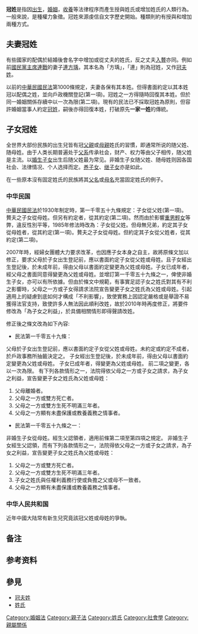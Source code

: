 {{globalize|time=2018-04-25T13:39:59+00:00}}
{{主條目消歧義|關於一個華人姓氏，請見[[冠姓_(姓氏)|冠姓 (姓氏)]]。}}
'''冠姓'''是指因[[出生|出生]]，[[婚姻|婚姻]]，[[收養|收養]]等法律程序而產生授與姓氏或增加姓氏的人類行為。一般來說，是種權力象徵。冠姓來源虔信自文字歷史開始。種類則約有授與和增加兩種方式。

== 夫妻冠姓 ==

{{main|冠夫姓}}

有些國家的配偶於結婚後會名字中增加或從丈夫的姓氏，反之丈夫[[入贅|入贅]]亦同。例如前[[中國國民黨主席|國民黨主席]][[連戰|連戰]]的妻子[[連方瑀|連方瑀]]，其本名為「方瑀」，「連」則為冠姓，又作[[冠夫姓|冠夫姓]]。

以前的[[中華民國民法|中華民國民法]]第1000條規定，夫妻各保有其本姓。但得書面約定以其本姓冠以配偶之姓，並向戶政機關登記(第一項)。冠姓之一方得隨時回復其本姓。但於同一婚姻關係存續中以一次為限(第二項)。現有的民法已不採取冠姓為原則，但容許婚姻當事人約定[[冠姓|冠姓]]，嗣後亦得回復本姓，打破原先'''一家一姓'''的傳統。

== 子女冠姓 ==

全世界大部份民族的出生兒皆有冠[[父親|父親]]或[[母親|母親]]姓氏的習慣，即通常所说的随父姓、随母姓。由于人类长期普遍处于[[父系|父系]]传承社会，财产、权力等由父子相传，随父姓是主流。以[[婚生子女|婚生子女]]出生后随父姓最为常见。非婚生子女随父姓、随母姓则因各国社会、法律情况、个人选择而定。[[养子女|养子女]]、[[继子女|继子女]]亦是如此。

在一些原本沒有固定姓氏的民族將其[[父名|父名]]或[[母名|母名]]充當固定姓氏的例子。

=== 中华民国 ===

[[中華民國民法|中華民國民法]]於1930年制定時，第一千零五十九條規定：子女從父姓(第一項)。贅夫之子女從母姓。但另有約定者，從其約定(第二項)。然而由於影響[[重男輕女|重男輕女]]等弊，違反性別平等，1985年修法時改為：子女從父姓。但母無兄弟，約定其子女從母姓者，從其約定(第一項)。贅夫之子女從母姓。但約定其子女從父姓者，從其約定(第二項)。{{efn|修正理由謂：國人囿於子嗣觀念，每於接連生育女孩後，為期得男，輒無節制，不但有違家庭計劃生育之原則，且影響母體健康，增加家庭負擔。故各方反應，咸望子女亦可從母姓，以期消弭無節制生育之弊害。又嫁娶婚之子女限從父姓，而贅夫之子女，則可另外約定，亦有不公。爰予修正，使嫁娶婚之子女亦可從母姓。但書修正為：「但另有約定從母姓或父姓者，從其約定。」僅約定從父、母一方之姓，以杜流弊。}}

2007年時，經婦女團體大力要求改革，也因應子女本身之自主，故將原條文加以修正，要求父母於子女出生登記前，應以書面約定子女從父姓或母姓。且子女經出生登記後，於未成年前，得由父母以書面約定變更為父姓或母姓。子女已成年者，經父母之書面同意得變更為父姓或母姓。並增訂第一千零五十九條之一，俾使非婚生子女，亦可以有所依據。但由於條文中規範，有事實足認子女之姓氏對其有不利之影響時，父母之一方或子女得請求法院宣告變更子女之姓氏為父姓或母姓。引起適用上的疑慮到底如何才構成「不利影響」，致使實務上因認定嚴格或是舉證不易獲得法官支持，致使許多人無法因此順利改姓，故於2010年時再度修正，將要件修改為「為子女之利益」，於具備相關情形即得聲請改姓。

修正後之條文改為如下內容:
*民法第一千零五十九條：　　
父母於子女出生登記前，應以書面約定子女從父姓或母姓。未約定或約定不成者，於戶政事務所抽籤決定之。
子女經出生登記後，於未成年前，得由父母以書面約定變更為父姓或母姓。
子女已成年者，得變更為父姓或母姓。
前二項之變更，各以一次為限。
有下列各款情形之一，法院得依父母之一方或子女之請求，為子女之利益，宣告變更子女之姓氏為父姓或母姓：
#父母離婚者。
#父母之一方或雙方死亡者。
#父母之一方或雙方生死不明滿三年者。
#父母之一方顯有未盡保護或教養義務之情事者。

*民法第一千零五十九條之一：
非婚生子女從母姓。經生父認領者，適用前條第二項至第四項之規定。
非婚生子女經生父認領，而有下列各款情形之一，法院得依父母之一方或子女之請求，為子女之利益，宣告變更子女之姓氏為父姓或母姓：
#父母之一方或雙方死亡者。
#父母之一方或雙方生死不明滿三年者。
#子女之姓氏與任權利義務行使或負擔之父或母不一致者。
#父母之一方顯有未盡保護或教養義務之情事者。

=== 中华人民共和国 ===

近年中國大陆常有新生兒究竟該冠父姓或母姓的爭執。

== 备注 ==

{{notelist}}

==参考资料==
{{reflist}}

==參見==
*[[冠夫姓|冠夫姓]]
*[[姓氏|姓氏]]

[[Category:婚姻法|Category:婚姻法]]
[[Category:親子法|Category:親子法]]
[[Category:姓氏|Category:姓氏]]
[[Category:社會學|Category:社會學]]
[[Category:親屬關係|Category:親屬關係]]